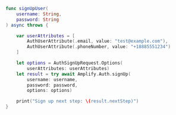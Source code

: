 ```swift
func signUpUser(
    username: String,
    password: String
) async throws {

    var userAttributes = [
        AuthUserAttribute(.email, value: "test@example.com"),
        AuthUserAttribute(.phoneNumber, value: "+18885551234")
    ]

    let options = AuthSignUpRequest.Options(
        userAttributes: userAttributes)
    let result = try await Amplify.Auth.signUp(
        username: username,
        password: password,
        options: options)

    print("Sign up next step: \(result.nextStep)")
}
```
